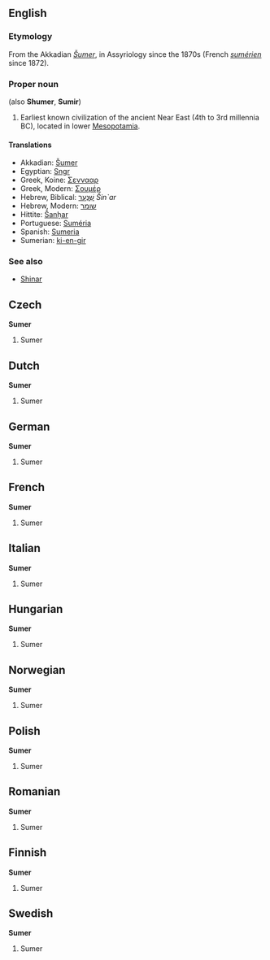 ==English==
{{wikipedia}}
===Etymology===
From the Akkadian ''[[Šumer]]'', in Assyriology since the 1870s (French ''[[sumérien]]'' since 1872).

===Proper noun===
{{en-proper noun}} (also '''Shumer''', '''Sumir''')

# Earliest known civilization of the ancient Near East (4th to 3rd millennia BC), located in lower [[Mesopotamia]].

====Translations====
{{trans-top}}
*Akkadian: [[Šumer]]
*Egyptian: [[Sngr]]
*Greek, Koine: [[Σεννααρ]]
*Greek, Modern: [[Σουμέρ]]
*Hebrew, Biblical: [[שִׁנְעָר]] ''Šin`ar''
*Hebrew, Modern: [[שומר]]
*Hittite: [[Šanḫar]]
*Portuguese: [[Suméria]]
*Spanish: [[Sumeria]]
*Sumerian: [[ki-en-gir]]
{{trans-bottom}}

===See also===
*[[Shinar]]

==Czech==
'''Sumer'''
#Sumer
==Dutch==
'''Sumer'''
#Sumer
==German==
'''Sumer'''
#Sumer
==French==
'''Sumer'''
#Sumer
==Italian==
'''Sumer'''
#Sumer
==Hungarian==
'''Sumer'''
#Sumer
==Norwegian==
'''Sumer'''
#Sumer
==Polish==
'''Sumer'''
#Sumer
==Romanian==
'''Sumer'''
#Sumer
==Finnish==
'''Sumer'''
#Sumer
==Swedish==
'''Sumer'''
#Sumer